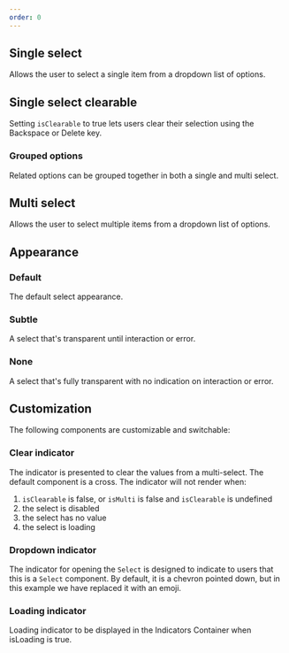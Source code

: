 ```yaml
---
order: 0
---
```



## Single select

Allows the user to select a single item from a dropdown list of options.

<Example Component={SelectSingle} packageName="@atlaskit/select" />

## Single select clearable

Setting `isClearable` to true lets users clear their selection using the Backspace or Delete key.

<Example Component={SelectSingleClearable} packageName="@atlaskit/select" />

### Grouped options

Related options can be grouped together in both a single and multi select.

<Example Component={SelectGroupedOptions} packageName="@atlaskit/select" />

## Multi select

Allows the user to select multiple items from a dropdown list of options.

<Example Component={SelectMulti} packageName="@atlaskit/select" />

## Appearance

### Default

The default select appearance.

<Example Component={SelectAppearanceDefault} packageName="@atlaskit/select" />

### Subtle

A select that's transparent until interaction or error.

<Example Component={SelectAppearanceSubtle} packageName="@atlaskit/select" />

### None

A select that's fully transparent with no indication on interaction or error.

<Example Component={SelectAppearanceNone} packageName="@atlaskit/select" />

## Customization

The following components are customizable and switchable:

### Clear indicator

The indicator is presented to clear the values from a multi-select. The default component is a cross. The indicator will not render when:

1. `isClearable` is false, or `isMulti` is false and `isClearable` is undefined
2. the select is disabled
3. the select has no value
4. the select is loading

<Example Component={SelectIndicatorsClear} packageName="@atlaskit/select" />

### Dropdown indicator

The indicator for opening the `Select` is designed to indicate to users that this is a `Select` component. By default, it is a chevron pointed down, but in this example we have replaced it with an emoji.

<Example Component={SelectIndicatorsDropdown} packageName="@atlaskit/select" />

### Loading indicator

Loading indicator to be displayed in the Indicators Container when isLoading is true.

<Example Component={SelectIndicatorsLoading} packageName="@atlaskit/select" />
